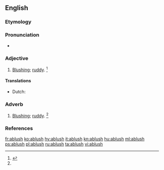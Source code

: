 ==English==

===Etymology===
{{prefix|a|blush|lang=en}}

===Pronunciation===
* {{a|US}} {{IPA|/əˈblʌʃ/|lang=en}}

===Adjective===
{{en-adj}}

# [[blushing|Blushing]]; [[ruddy]]. {{defdate|First attested in the Mid 19<sup>th</sup> century.}}<ref name=SOED>{{R:SOED5|page=5}}</ref>

====Translations====
{{trans-top|blushing}}
* Dutch: {{t+|nl|blozend}}
{{trans-bottom}}

===Adverb===
{{en-adv}}

# [[blushing|Blushing]]; [[ruddy]]. {{defdate|First attested in the Mid 19<sup>th</sup> century.}}<ref name=SOED/>

===References===
<references/>

[[fr:ablush]]
[[ko:ablush]]
[[hy:ablush]]
[[it:ablush]]
[[kn:ablush]]
[[hu:ablush]]
[[ml:ablush]]
[[ps:ablush]]
[[pl:ablush]]
[[ru:ablush]]
[[ta:ablush]]
[[vi:ablush]]